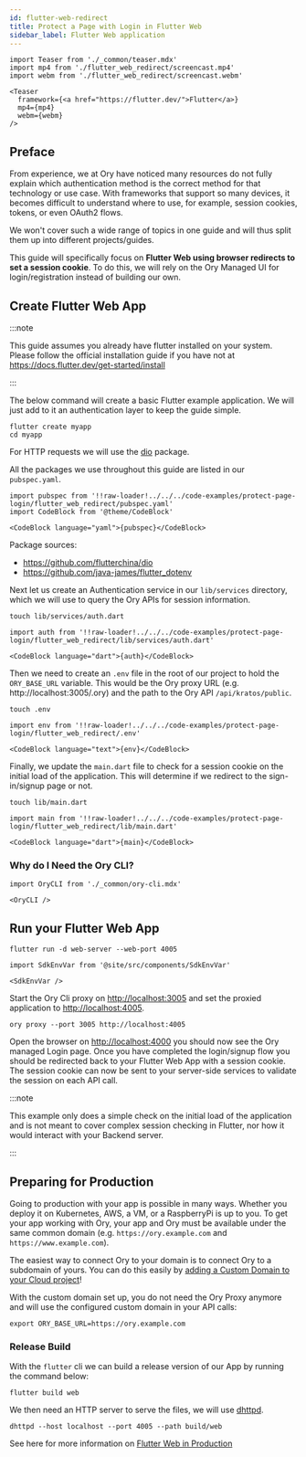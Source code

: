```yaml
---
id: flutter-web-redirect
title: Protect a Page with Login in Flutter Web
sidebar_label: Flutter Web application
---
```


```mdx-code-block
import Teaser from './_common/teaser.mdx'
import mp4 from './flutter_web_redirect/screencast.mp4'
import webm from './flutter_web_redirect/screencast.webm'

<Teaser
  framework={<a href="https://flutter.dev/">Flutter</a>}
  mp4={mp4}
  webm={webm}
/>
```

## Preface

From experience, we at Ory have noticed many resources do not fully explain
which authentication method is the correct method for that technology or use
case. With frameworks that support so many devices, it becomes difficult to
understand where to use, for example, session cookies, tokens, or even OAuth2
flows.

We won't cover such a wide range of topics in one guide and will thus split them
up into different projects/guides.

This guide will specifically focus on **Flutter Web using browser redirects to
set a session cookie**. To do this, we will rely on the Ory Managed UI for
login/registration instead of building our own.

## Create Flutter Web App

:::note

This guide assumes you already have flutter installed on your system. Please
follow the official installation guide if you have not at
https://docs.flutter.dev/get-started/install

:::

The below command will create a basic Flutter example application. We will just
add to it an authentication layer to keep the guide simple.

```shell-session
flutter create myapp
cd myapp
```

For HTTP requests we will use the [dio](https://github.com/flutterchina/dio)
package.

All the packages we use throughout this guide are listed in our `pubspec.yaml`.

```mdx-code-block title="pubspec.yaml"
import pubspec from '!!raw-loader!../../../code-examples/protect-page-login/flutter_web_redirect/pubspec.yaml'
import CodeBlock from '@theme/CodeBlock'

<CodeBlock language="yaml">{pubspec}</CodeBlock>
```

Package sources:

- https://github.com/flutterchina/dio
- https://github.com/java-james/flutter_dotenv

Next let us create an Authentication service in our `lib/services` directory,
which we will use to query the Ory APIs for session information.

```shell-session
touch lib/services/auth.dart
```

```mdx-code-block title="lib/services/auth.dart"
import auth from '!!raw-loader!../../../code-examples/protect-page-login/flutter_web_redirect/lib/services/auth.dart'

<CodeBlock language="dart">{auth}</CodeBlock>
```

Then we need to create an `.env` file in the root of our project to hold the
`ORY_BASE_URL` variable. This would be the Ory proxy URL (e.g.
http://localhost:3005/.ory) and the path to the Ory API `/api/kratos/public`.

```shell-session
touch .env
```

```mdx-code-block title=".env"
import env from '!!raw-loader!../../../code-examples/protect-page-login/flutter_web_redirect/.env'

<CodeBlock language="text">{env}</CodeBlock>
```

Finally, we update the `main.dart` file to check for a session cookie on the
initial load of the application. This will determine if we redirect to the
sign-in/signup page or not.

```shell-session
touch lib/main.dart
```

```mdx-code-block title="lib/main.dart"
import main from '!!raw-loader!../../../code-examples/protect-page-login/flutter_web_redirect/lib/main.dart'

<CodeBlock language="dart">{main}</CodeBlock>
```

### Why do I Need the Ory CLI?

```mdx-code-block
import OryCLI from './_common/ory-cli.mdx'

<OryCLI />
```

## Run your Flutter Web App

```shell-session
flutter run -d web-server --web-port 4005
```

```mdx-code-block
import SdkEnvVar from '@site/src/components/SdkEnvVar'

<SdkEnvVar />
```

Start the Ory Cli proxy on [http://localhost:3005](http://localhost:3005) and
set the proxied application to [http://localhost:4005](http://localhost:4005).

```shell-session
ory proxy --port 3005 http://localhost:4005
```

Open the browser on [http://localhost:4000](http://localhost:4000) you should
now see the Ory managed Login page. Once you have completed the login/signup
flow you should be redirected back to your Flutter Web App with a session
cookie. The session cookie can now be sent to your server-side services to validate
the session on each API call.

:::note

This example only does a simple check on the initial load of the application and
is not meant to cover complex session checking in Flutter, nor how it would
interact with your Backend server.

:::

## Preparing for Production

Going to production with your app is possible in many ways. Whether you deploy
it on Kubernetes, AWS, a VM, or a RaspberryPi is up to you. To get your app
working with Ory, your app and Ory must be available under the same common
domain (e.g. `https://ory.example.com` and `https://www.example.com`).

The easiest way to connect Ory to your domain is to connect Ory to a subdomain
of yours. You can do this easily by
[adding a Custom Domain to your Cloud project](../custom-domains.mdx)!

With the custom domain set up, you do not need the Ory Proxy anymore and will
use the configured custom domain in your API calls:

```shell-session
export ORY_BASE_URL=https://ory.example.com
```

### Release Build

With the `flutter` cli we can build a release version of our App by running the
command below:

```shell-session
flutter build web
```

We then need an HTTP server to serve the files, we will use
[dhttpd](https://pub.dev/packages/dhttpd).

```shell-session
dhttpd --host localhost --port 4005 --path build/web
```

See here for more information on
[Flutter Web in Production](https://docs.flutter.dev/deployment/web)
